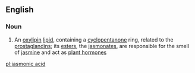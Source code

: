 ==English==

===Noun===
{{wikipedia}}
{{en-noun|-}}

# {{lb|en|organic compound}} An [[oxylipin]] [[lipid]], containing a [[cyclopentanone]] ring, related to the [[prostaglandin]]s; its [[ester]]s, the [[jasmonate]]s, are responsible for the smell of [[jasmine]] and act as [[plant hormone]]s

[[pl:jasmonic acid]]